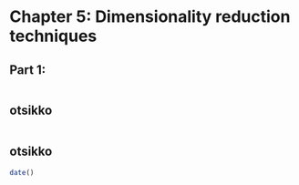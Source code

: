 # Chapter 5: Dimensionality reduction techniques


## Part 1:  

```r


```

## otsikko


```r

```

## otsikko




```r
date()
```


